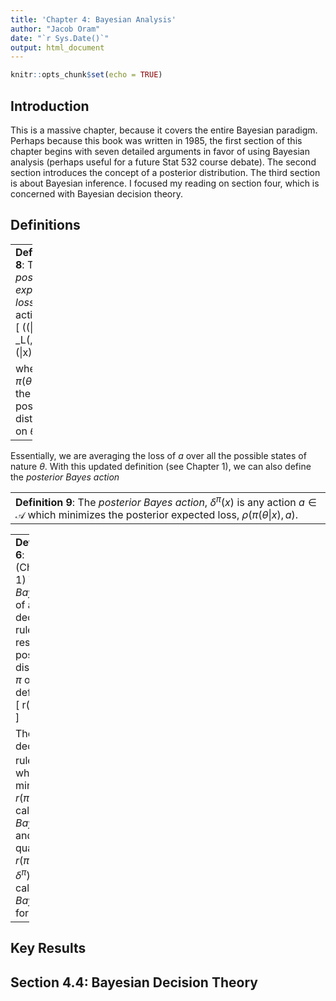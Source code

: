 ```yaml
---
title: 'Chapter 4: Bayesian Analysis'
author: "Jacob Oram"
date: "`r Sys.Date()`"
output: html_document
---
```


```r
knitr::opts_chunk$set(echo = TRUE)
```

## Introduction 

This is a massive chapter, because it covers the entire Bayesian paradigm. Perhaps because this book was written in 1985, the first section of this chapter begins with seven detailed arguments in favor of using Bayesian analysis (perhaps useful for a future Stat 532 course debate). The second section introduces the concept of a posterior distribution. The third section is about Bayesian inference. I focused my reading on section four, which is concerned with Bayesian decision theory. 

## Definitions 

--- 
__Definition 8__: The *posterior expected loss* of an action $a$, is 
\[
\rho(\pi(\theta|x), a) = \int_\Theta L(\theta, a) \pi(\theta|x)d\theta,
\]

where $\pi(\theta|x)$ is the posterior distribution on $\theta.$ 
---

Essentially, we are averaging the loss of $a$ over all the possible states of nature $\theta.$ With this updated definition (see Chapter 1), we can also define the *posterior Bayes action* 

--- 
__Definition 9__: The *posterior Bayes action*, $\delta^\pi(x)$ is any action $a \in \mathscr{A}$ which minimizes the posterior expected loss, $\rho(\pi(\theta|x),a).$ 
--- 

---
__Definition 6__: (Chapter 1) The *Bayes risk* of a decision rule $\delta,$ with respect to posterior distribution $\pi$ on $\Theta$ is defined as 
\[
r(\pi, \delta) = E^\pi[R(\theta, \delta)].
\]

The decision rule $\delta^\pi$ which minimizes $r(\pi, \delta)$ is called a *Bayes Rule* and the quantity $r(\pi) = r(\pi, \delta^\pi)$ is called the *Bayes risk* for $\pi$.
---



## Key Results 

## Section 4.4: Bayesian Decision Theory 


